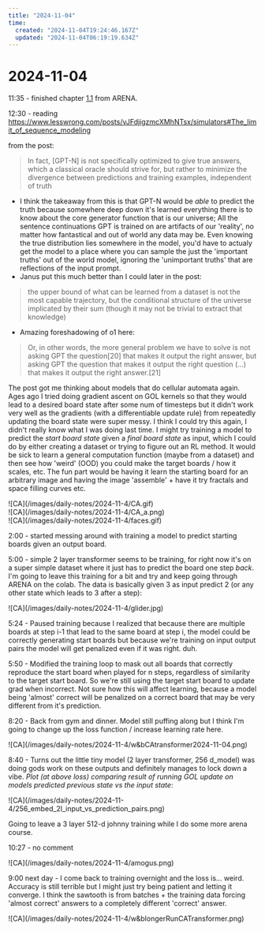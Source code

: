 ```yaml
---
title: "2024-11-04"
time:
  created: "2024-11-04T19:24:46.167Z"
  updated: "2024-11-04T06:19:19.634Z"
---
```


# 2024-11-04

<div className="mt-5 mb-5">
  <SummerDaysGraph day={"2024-11-04"}/>
</div>

11:35 - finished chapter [1.1](https://arena3-chapter1-transformer-interp.streamlit.app/%5B1.1%5D_Transformer_from_Scratch) from ARENA. 

12:30 - reading https://www.lesswrong.com/posts/vJFdjigzmcXMhNTsx/simulators#The_limit_of_sequence_modeling

from the post: 
> In fact, [GPT-N] is not specifically optimized to give true answers, which a classical oracle should strive for, but rather to minimize the divergence between predictions and training examples, independent of truth

* I think the takeaway from this is that GPT-N would be _able_ to predict the truth because somewhere deep down it's learned everything there is to know about the core
generator function that is our universe; All the sentence continuations GPT is trained on are artifacts of our 'reality', no matter how fantastical and out of world any data may be. 
Even knowing the true distribution lies somewhere in the model, you'd have to actualy get the model to a place where you can sample the just the 'important truths' out of the world model, 
ignoring the 'unimportant truths' that are reflections of the input prompt. 
* Janus put this much better than I could later in the post: 
> the upper bound of what can be learned from a dataset is not the most capable trajectory, but the conditional structure of the universe implicated by their sum (though it may not be trivial to extract that knowledge)


* Amazing foreshadowing of o1 here: 

> Or, in other words, the more general problem we have to solve is not asking GPT the question[20] that makes it output the right answer, but asking GPT the question that makes it output the right question (…) that makes it output the right answer.[21]


The post got me thinking about models that do cellular automata again. Ages ago I tried doing gradient ascent on GOL kernels so that they would lead to a desired board
state after some num of timesteps but it didn't work very well as the gradients (with a differentiable update rule) from repeatedly updating the 
board state were super messy. I think I could try this again, I didn't really know what I was doing last time. I might try training a model to 
predict the *start board state* given a *final board state* as input, which I could do by either creating a dataset or trying to figure out an RL method. 
It would be sick to learn a general computation function (maybe from a dataset) and then see how 'weird' (OOD) you could make the target boards / how it scales, etc.
The fun part would be having it learn the starting board for an arbitrary image and having the image 'assemble' + have it try fractals and space filling curves etc. 

<div className="flex flex-row w-full h-40 gap-5 mb-64 mt-10">
  <div className="flex flex-row w-full h-40">
    ![CA](/images/daily-notes/2024-11-4/CA.gif)
  </div>
  <div className="flex flex-row w-full h-40">
    ![CA](/images/daily-notes/2024-11-4/CA_a.png)
  </div>
  <div className="flex flex-row w-full h-40">
    ![CA](/images/daily-notes/2024-11-4/faces.gif)
  </div>
</div>

2:00 - started messing around with training a model to predict starting boards given an output board. 

5:00 - simple 2 layer transformer seems to be training, for right now it's on a super simple dataset where it just has to predict the board one step _back_. I'm going to leave this training for a bit
and try and keep going through ARENA on the colab. The data is basically given 3 as input predict 2 (or any other state which leads to 3 after a step):

<div className="flex flex-row w-full h-40 mb-64 mt-10">
  ![CA](/images/daily-notes/2024-11-4/glider.jpg)
</div>

5:24 - Paused training because I realized that because there are multiple boards at step i-1 that lead to the same board at step i, the model could be correctly generating start boards but because we're training on input output pairs the model will get penalized even if it was right. 
duh. 

5:50 - Modified the training loop to mask out all boards that correctly reproduce the start board when played for n steps, regardless of similarity to the target start board.
So we're still using the target start board to update grad when incorrect. Not sure how this will affect learning, because a model being 'almost' correct will be penalized on a correct
board that may be very different from it's prediction. 

8:20 - Back from gym and dinner. Model still puffing along but I think I'm going to change up the loss function / increase learning rate here. 

<div className="flex flex-row w-full h-40 mb-64 mt-10">
  ![CA](/images/daily-notes/2024-11-4/w&bCAtransformer2024-11-04.png)
</div>

8:40 - Turns out the little tiny model (2 layer transformer, 256 d_model) was doing gods work on these outputs and definitely manages to lock down a vibe. 
*Plot (at above loss) comparing result of running GOL update on models predicted previous state vs the input state*: 

<div className="flex flex-row w-full h-40 mb-64 mt-10">
  ![CA](/images/daily-notes/2024-11-4/256_embed_2l_input_vs_prediction_pairs.png)
</div>

Going to leave a 3 layer 512-d johnny training while I do some more arena course.

10:27 - no comment
<div className="flex flex-row w-full h-40 mb-64 mt-10">
  ![CA](/images/daily-notes/2024-11-4/amogus.png)
</div>

9:00 next day - 
I come back to training overnight and the loss is... weird. Accuracy is still terrible
but I might just try being patient and letting it converge. I think the sawtooth is from 
batches + the training data forcing 'almost correct' answers to a completely different 'correct' answer.

<div className="flex flex-row w-full h-40 mb-64 mt-10">
  ![CA](/images/daily-notes/2024-11-4/w&blongerRunCATransformer.png)
</div>
